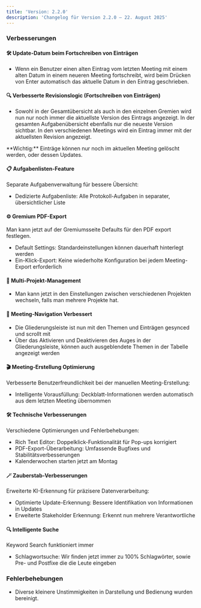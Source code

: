 ```yaml
---
title: 'Version: 2.2.0'
description: 'Changelog für Version 2.2.0 – 22. August 2025'
---
```


### Verbesserungen

#### 🛠️ Update-Datum beim Fortschreiben von Einträgen
- Wenn ein Benutzer einen alten Eintrag vom letzten Meeting mit einem alten Datum in einem neueren Meeting fortschreibt, wird beim Drücken von Enter automatisch das aktuelle Datum in den Eintrag geschrieben.

#### 🔍 Verbesserte Revisionslogic (Fortschreiben von Einträgen)
- Sowohl in der Gesamtübersicht als auch in den einzelnen Gremien wird nun nur noch immer die aktuellste Version des Eintrags angezeigt. In der gesamten Aufgabenübersicht ebenfalls nur die neueste Version sichtbar. In den verschiedenen Meetings wird ein Eintrag immer mit der aktuellsten Revision angezeigt.

<Warning>
**Wichtig:** Einträge können nur noch im aktuellen Meeting gelöscht werden, oder dessen Updates.
</Warning>

#### 📋 Aufgabenlisten-Feature
Separate Aufgabenverwaltung für bessere Übersicht:
- Dedizierte Aufgabenliste: Alle Protokoll-Aufgaben in separater, übersichtlicher Liste

#### ⚙️ Gremium PDF-Export
Man kann jetzt auf der Gremiumsseite Defaults für den PDF export festlegen.
- Default Settings: Standardeinstellungen können dauerhaft hinterlegt werden
- Ein-Klick-Export: Keine wiederholte Konfiguration bei jedem Meeting-Export erforderlich

#### 🏢 Multi-Projekt-Management
- Man kann jetzt in den Einstellungen zwischen verschiedenen Projekten wechseln, falls man mehrere Projekte hat.

#### 🧭 Meeting-Navigation Verbessert
- Die Gliederungsleiste ist nun mit den Themen und Einträgen gesynced und scrollt mit
- Über das Aktivieren und Deaktivieren des Auges in der Gliederungsleiste, können auch ausgeblendete Themen in der Tabelle angezeigt werden

#### 🎬 Meeting-Erstellung Optimierung
Verbesserte Benutzerfreundlichkeit bei der manuellen Meeting-Erstellung:
- Intelligente Vorausfüllung: Deckblatt-Informationen werden automatisch aus dem letzten Meeting übernommen

#### 🛠️ Technische Verbesserungen
Verschiedene Optimierungen und Fehlerbehebungen:
- Rich Text Editor: Doppelklick-Funktionalität für Pop-ups korrigiert
- PDF-Export-Überarbeitung: Umfassende Bugfixes und Stabilitätsverbesserungen
- Kalenderwochen starten jetzt am Montag

#### 🪄 Zauberstab-Verbesserungen
Erweiterte KI-Erkennung für präzisere Datenverarbeitung:
- Optimierte Update-Erkennung: Bessere Identifikation von Informationen in Updates
- Erweiterte Stakeholder Erkennung: Erkennt nun mehrere Verantwortliche

#### 🔍 Intelligente Suche
Keyword Search funktioniert immer
- Schlagwortsuche: Wir finden jetzt immer zu 100% Schlagwörter, sowie Pre- und Postfixe die die Leute eingeben

### Fehlerbehebungen

- Diverse kleinere Unstimmigkeiten in Darstellung und Bedienung wurden bereinigt.

